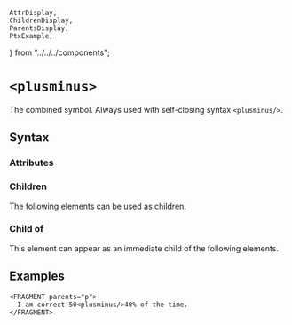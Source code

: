     AttrDisplay,
    ChildrenDisplay,
    ParentsDisplay,
    PtxExample,
} from "../../../components";

# `<plusminus>`

The combined symbol. Always used with self-closing syntax `<plusminus/>`.

## Syntax

### Attributes

<AttrDisplay name="plusminus" />

### Children

The following elements can be used as children.

<ChildrenDisplay name="plusminus" />

### Child of

This element can appear as an immediate child of the following elements.

<ParentsDisplay name="plusminus" />

## Examples
```ptx-example
<FRAGMENT parents="p">
  I am correct 50<plusminus/>40% of the time.
</FRAGMENT>
```